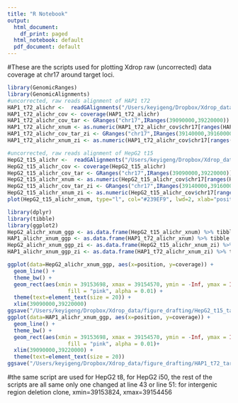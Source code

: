 ```yaml
---
title: "R Notebook"
output:
  html_document:
    df_print: paged
  html_notebook: default
  pdf_document: default
---
```


#These are the scripts used for plotting Xdrop raw (uncorrected) data coverage at chr17 around target loci.

```r
library(GenomicRanges)
library(GenomicAlignments)
#uncorrected, raw reads alignment of HAP1 t72
HAP1_t72_alichr <-  readGAlignments("/Users/keyigeng/Dropbox/Xdrop_data/align_wholehg38/HAP1_t72_Bar01_wholehg38_sorted.bam")
HAP1_t72_alichr_cov <- coverage(HAP1_t72_alichr)
HAP1_t72_alichr_cov_tar <- GRanges("chr17",IRanges(39090000,39220000))
HAP1_t72_alichr_xnum <- as.numeric(HAP1_t72_alichr_cov$chr17[ranges(HAP1_t72_alichr_cov_tar)])
HAP1_t72_alichr_cov_tar_zi <- GRanges("chr17",IRanges(39140000,39160000))
HAP1_t72_alichr_xnum_zi <- as.numeric(HAP1_t72_alichr_cov$chr17[ranges(HAP1_t72_alichr_cov_tar_zi)])

#uncorrected, raw reads alignment of HepG2 t15
HepG2_t15_alichr <-  readGAlignments("/Users/keyigeng/Dropbox/Xdrop_data/align_wholehg38/HepG2_t15_Bar02_wholehg38_sorted.bam")
HepG2_t15_alichr_cov <- coverage(HepG2_t15_alichr)
HepG2_t15_alichr_cov_tar <- GRanges("chr17",IRanges(39090000,39220000))
HepG2_t15_alichr_xnum <- as.numeric(HepG2_t15_alichr_cov$chr17[ranges(HepG2_t15_alichr_cov_tar)])
HepG2_t15_alichr_cov_tar_zi <- GRanges("chr17",IRanges(39140000,39160000))
HepG2_t15_alichr_xnum_zi <- as.numeric(HepG2_t15_alichr_cov$chr17[ranges(HepG2_t15_alichr_cov_tar_zi)])
plot(HepG2_t15_alichr_xnum, type="l", col="#239EF9", lwd=2, xlab="position", ylab="coverage")

library(dplyr)
library(tibble)
library(ggplot2)
HepG2_alichr_xnum_ggp <- as.data.frame(HepG2_t15_alichr_xnum) %>% tibble::rowid_to_column(var="re_position") %>% dplyr::rename(coverage=HepG2_t15_alichr_xnum) %>% dplyr::mutate(position=re_position+39090000)
HAP1_alichr_xnum_ggp <- as.data.frame(HAP1_t72_alichr_xnum) %>% tibble::rowid_to_column(var="re_position") %>% dplyr::rename(coverage=HAP1_t72_alichr_xnum)  %>% dplyr::mutate(position=re_position+39090000)
HepG2_alichr_xnum_ggp_zi <- as.data.frame(HepG2_t15_alichr_xnum_zi) %>% tibble::rowid_to_column(var="re_position") %>% dplyr::rename(coverage=HepG2_t15_alichr_xnum_zi) %>% dplyr::mutate(position=re_position+39140000)
HAP1_alichr_xnum_ggp_zi <- as.data.frame(HAP1_t72_alichr_xnum_zi) %>% tibble::rowid_to_column(var="re_position") %>% dplyr::rename(coverage=HAP1_t72_alichr_xnum_zi)  %>% dplyr::mutate(position=re_position+39140000)

ggplot(data=HepG2_alichr_xnum_ggp, aes(x=position, y=coverage)) +
  geom_line() +
  theme_bw() +
  geom_rect(aes(xmin = 39153698, xmax = 39154570, ymin = -Inf, ymax = Inf),
                   fill = "pink", alpha = 0.01) +
  theme(text=element_text(size = 20)) +
  xlim(39090000,39220000)
ggsave("/Users/keyigeng/Dropbox/Xdrop_data/figure_drafting/HepG2_t15_target_coverage.pdf")
ggplot(data=HAP1_alichr_xnum_ggp, aes(x=position, y=coverage)) +
  geom_line() +
  theme_bw() +
  geom_rect(aes(xmin = 39153698, xmax = 39154570, ymin = -Inf, ymax = Inf),
                   fill = "pink", alpha = 0.01)+
  xlim(39090000,39220000) +
  theme(text=element_text(size = 20))
ggsave("/Users/keyigeng/Dropbox/Xdrop_data/figure_drafting/HAP1_t72_target_coverage.pdf")


```

#the same script are used for HepG2 t8, for HepG2 i50, the rest of the scripts are all same only one changed at line 43 or line 51: for intergenic region deletion clone, xmin=39153824, xmax=39154456






















